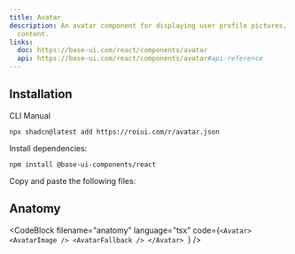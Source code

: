 ```yaml
---
title: Avatar
description: An avatar component for displaying user profile pictures, initials, or fallback
  content.
links:
  doc: https://base-ui.com/react/components/avatar
  api: https://base-ui.com/react/components/avatar#api-reference
---
```


<ComponentPreview name="avatar-demo" />

## Installation

<InstallationTabs>

<InstallationTabsList>
  <InstallationTabsTrigger value="cli">CLI</InstallationTabsTrigger>
  <InstallationTabsTrigger value="manual">Manual</InstallationTabsTrigger>
</InstallationTabsList>

<InstallationTabsContent value="cli">

```package-install
npx shadcn@latest add https://roiui.com/r/avatar.json
```

</InstallationTabsContent>

<InstallationTabsContent value="manual" data-manual="true">

Install dependencies:

```package-install
npm install @base-ui-components/react
```

Copy and paste the following files:

<ComponentSource
    name="avatar"
/>

</InstallationTabsContent>

</InstallationTabs>

## Anatomy

<CodeBlock
  filename="anatomy"
  language="tsx"
  code={`<Avatar>
    <AvatarImage />
    <AvatarFallback />
</Avatar>
`}
/>
